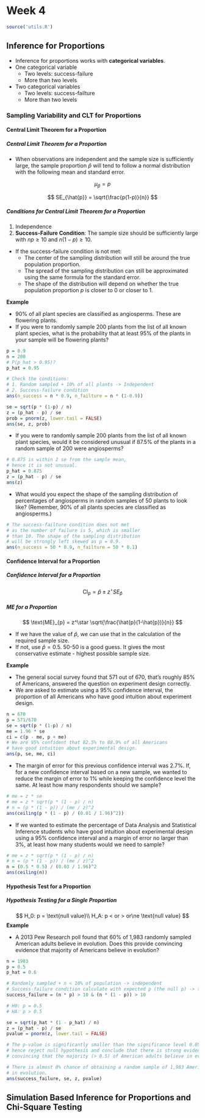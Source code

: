 # Week 4 {-}

```r
source('utils.R')
```

## Inference for Proportions {-}

- Inference for proportions works with **categorical variables**.
- One categorical variable
  - Two levels: success-failure
  - More than two levels
- Two categorical variables
  - Two levels: success-failture
  - More than two levels
    
### Sampling Variability and CLT for Proportions {-}

#### Central Limit Theorem for a Proportion {-}

##### Central Limit Theorem for a Proportion {-}

- When observations are independent and the sample size is sufficiently large, the sample proportion $\hat{p}$ will tend to follow a normal distribution with the following mean and standard error.

$$
\mu_{\hat{p}} = p
$$

$$
SE_{\hat{p}} = \sqrt{\frac{p(1-p)}{n}}
$$

##### Conditions for Central Limit Theorem for a Proportion {-}

1. Independence
2. **Success-Failure Condition**: The sample size should be sufficiently large with $np \ge 10$ and $n(1-p) \ge 10$.


- If the success-failure condition is not met:
  - The center of the sampling distribution will still be around the true population proportion.
  - The spread of the sampling distribution can still be approximated using the same formula for the standard error.
  - The shape of the distribution will depend on whether the true population proportion $p$ is closer to 0 or closer to 1.


**Example**

- 90% of all plant species are classified as angiosperms. These are flowering plants. 
- If you were to randomly sample 200 plants from the list of all known plant species, what is the probability that at least 95% of the plants in your sample will be flowering plants?

```r
p = 0.9
n = 200
# P(p_hat > 0.95)?
p_hat = 0.95
```

```r
# Check the conditions:
# 1. Random sampled + 10% of all plants -> Independent 
# 2. Success-failure condition
ans(n_success = n * 0.9, n_failture = n * (1-0.9))
```

```r
se = sqrt(p * (1-p) / n)
z = (p_hat - p) / se
prob = pnorm(z, lower.tail = FALSE)
ans(se, z, prob)
```

- If you were to randomly sample 200 plants from the list of all known plant species, would it be considered unusual if 87.5% of the plants in a random sample of 200 were angiosperms?

```r
# 0.875 is within 2 se from the sample mean,
# hence it is not unusual.
p_hat = 0.875
z = (p_hat - p) / se
ans(z)
```

* What would you expect the shape of the sampling distribution of percentages of angiosperms in random samples of 50 plants to look like? (Remember, 90% of all plants species are classified as angiosperms.)

```r
# The success-failture condition does not met
# as the number of failure is 5, which is smaller
# than 10. The shape of the sampling distribution
# will be strongly left skewed as p = 0.9.
ans(n_success = 50 * 0.9, n_failture = 50 * 0.1)
```

#### Confidence Interval for a Proportion {-}

##### Confidence Interval for a Proportion {-}

$$
\text{CI}_{p} = \hat{p} \pm z^\star SE_{\hat{p}}
$$

##### ME for a Proportion {-}

$$
\text{ME}_{p} = z^\star \sqrt{\frac{\hat{p}(1-\hat{p})}{n}}
$$

- If we have the value of $\hat{p}$, we can use that in the calculation of the required sample size.
- If not, use $\hat{p} = 0.5$. 50-50 is a good guess. It
gives the most conservative estimate - highest possible sample size.

**Example**

- The general social survey found that 571 out of 670, that's roughly 85% of Americans, answered the question on experiment design correctly. 
- We are asked to estimate using a 95% confidence interval, the proportion of all Americans who have good intuition about experiment design.

```r
n = 670
p = 571/670
se = sqrt(p * (1-p) / n)
me = 1.96 * se
ci = c(p - me, p + me)
# We are 95% confident that 82.5% to 88.9% of all Americans
# have good intuition about experimental design.
ans(p, se, me, ci)
```

- The margin of error for this previous confidence interval was 2.7%. If, for a new confidence interval based on a new sample, we wanted to reduce the margin of error to 1% while keeping the confidence level the same. At least how many respondents should we sample? 

```r
# me = z * se
# me = z * sqrt(p * (1 - p) / n)
# n = (p * (1 - p)) / (me / z)^2
ans(ceiling(p * (1 - p) / (0.01 / 1.96)^2))
```

- If we wanted to estimate the percentage of Data Analysis and Statistical Inference students who have good intuition about experimental design using a 95% confidence interval and a margin of error no larger than 3%, at least how many students would we need to sample?

```r
# me = z * sqrt(p * (1 - p) / n)
# n = (p * (1 - p)) / (me / z)^2
n = (0.5 * 0.5) / (0.03 / 1.96)^2
ans(ceiling(n))
```

#### Hypothesis Test for a Proportion {-}

##### Hypothesis Testing for a Single Proportion {-}

$$
H_0: p = \text{null value}\\
H_A: p < or > or\ne \text{null value}
$$
**Example**

- A 2013 Pew Research poll found that 60% of 1,983 randomly sampled American adults believe in evolution. Does this provide convincing evidence that majority of Americans believe in evolution?

```r
n = 1983
p = 0.5
p_hat = 0.6

# Randomly sampled + n < 10% of population -> independent
# Success-failure condition calculate with expected p (the null p) -> true
success_failure = (n * p) > 10 & (n * (1 - p)) > 10

# H0: p = 0.5
# HA: p > 0.5

se = sqrt(p_hat * (1 - p_hat) / n)
z = (p_hat - p) / se
pvalue = pnorm(z, lower.tail = FALSE)

# The p-value is significantly smaller than the significance level 0.05,
# hence reject null hypothesis and conclude that there is strong evidence
# convincing that the majority (> 0.5) of American adults believe in evolution.

# There is almost 0% chance of obtaining a random sample of 1,983 Americans where 60% or more believe in evolution, if in fact 50% of Americans believe 
# in evolution.
ans(success_failure, se, z, pvalue)
```


## Simulation Based Inference for Proportions and Chi-Square Testing {-}
